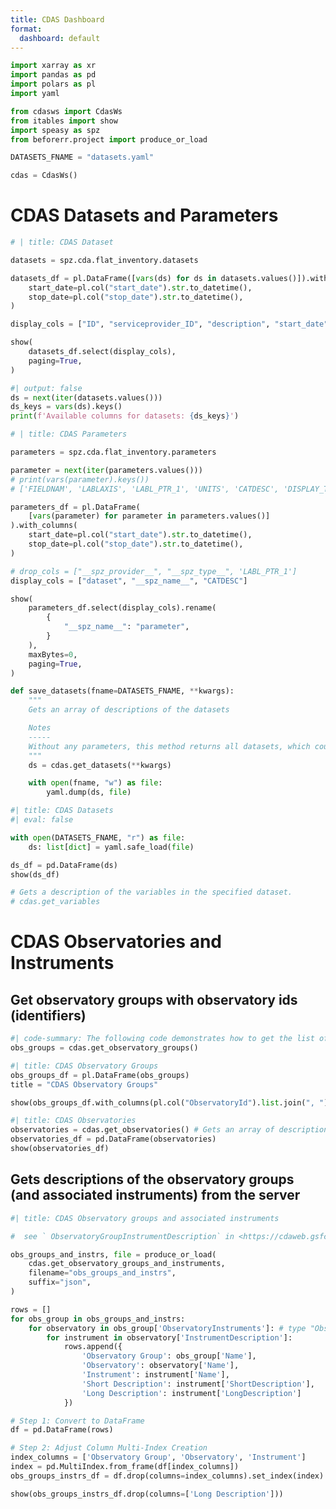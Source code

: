 ```yaml
---
title: CDAS Dashboard
format: 
  dashboard: default
---
```


```python
import xarray as xr
import pandas as pd
import polars as pl
import yaml

from cdasws import CdasWs
from itables import show
import speasy as spz
from beforerr.project import produce_or_load

```

```python
DATASETS_FNAME = "datasets.yaml"

cdas = CdasWs()
```

# CDAS Datasets and Parameters

```python
# | title: CDAS Dataset

datasets = spz.cda.flat_inventory.datasets

datasets_df = pl.DataFrame([vars(ds) for ds in datasets.values()]).with_columns(
    start_date=pl.col("start_date").str.to_datetime(),
    stop_date=pl.col("stop_date").str.to_datetime(),
)

display_cols = ["ID", "serviceprovider_ID", "description", "start_date", "stop_date"]

show(
    datasets_df.select(display_cols),
    paging=True,
)
```

```python
#| output: false
ds = next(iter(datasets.values()))
ds_keys = vars(ds).keys()
print(f'Available columns for datasets: {ds_keys}')
```


```python
# | title: CDAS Parameters

parameters = spz.cda.flat_inventory.parameters

parameter = next(iter(parameters.values()))
# print(vars(parameter).keys())
# ['FIELDNAM', 'LABLAXIS', 'LABL_PTR_1', 'UNITS', 'CATDESC', 'DISPLAY_TYPE', 'spz_shape', 'start_date', 'stop_date', 'dataset', '__spz_provider__', '__spz_name__', '__spz_uid__', '__spz_type__']

parameters_df = pl.DataFrame(
    [vars(parameter) for parameter in parameters.values()]
).with_columns(
    start_date=pl.col("start_date").str.to_datetime(),
    stop_date=pl.col("stop_date").str.to_datetime(),
)

# drop_cols = ["__spz_provider__", "__spz_type__", 'LABL_PTR_1']
display_cols = ["dataset", "__spz_name__", "CATDESC"]

show(
    parameters_df.select(display_cols).rename(
        {
            "__spz_name__": "parameter",
        }
    ),
    maxBytes=0,
    paging=True,
)
```

```python
def save_datasets(fname=DATASETS_FNAME, **kwargs):
    """
    Gets an array of descriptions of the datasets

    Notes
    -----
    Without any parameters, this method returns all datasets, which could take quite a long time...
    """
    ds = cdas.get_datasets(**kwargs)

    with open(fname, "w") as file:
        yaml.dump(ds, file)
```

```python
#| title: CDAS Datasets
#| eval: false

with open(DATASETS_FNAME, "r") as file:
    ds: list[dict] = yaml.safe_load(file)

ds_df = pd.DataFrame(ds)
show(ds_df)
```

```python
# Gets a description of the variables in the specified dataset.
# cdas.get_variables 
```


# CDAS Observatories and Instruments

## Get observatory groups with observatory ids (identifiers)

```python
#| code-summary: The following code demonstrates how to get the list of observatory groups with their respective observatory ids.
obs_groups = cdas.get_observatory_groups()
```

```python
#| title: CDAS Observatory Groups
obs_groups_df = pl.DataFrame(obs_groups)
title = "CDAS Observatory Groups"

show(obs_groups_df.with_columns(pl.col("ObservatoryId").list.join(", ")))
```

```python
#| title: CDAS Observatories
observatories = cdas.get_observatories() # Gets an array of descriptions of the observatories
observatories_df = pd.DataFrame(observatories)
show(observatories_df)
```


## Gets descriptions of the observatory groups (and associated instruments) from the server

```python
#| title: CDAS Observatory groups and associated instruments

#  see ` ObservatoryGroupInstrumentDescription` in <https://cdaweb.gsfc.nasa.gov/WebServices/REST/CDAS.xsd>.

obs_groups_and_instrs, file = produce_or_load(
    cdas.get_observatory_groups_and_instruments,
    filename="obs_groups_and_instrs",
    suffix="json",
)

rows = []
for obs_group in obs_groups_and_instrs:
    for observatory in obs_group['ObservatoryInstruments']: # type "ObservatoryInstrumentDescription": Description of observatory that includes its instruments.
        for instrument in observatory['InstrumentDescription']:
            rows.append({
                'Observatory Group': obs_group['Name'],
                'Observatory': observatory['Name'],
                'Instrument': instrument['Name'],
                'Short Description': instrument['ShortDescription'],
                'Long Description': instrument['LongDescription']
            })

# Step 1: Convert to DataFrame
df = pd.DataFrame(rows)

# Step 2: Adjust Column Multi-Index Creation
index_columns = ['Observatory Group', 'Observatory', 'Instrument']
index = pd.MultiIndex.from_frame(df[index_columns])
obs_groups_instrs_df = df.drop(columns=index_columns).set_index(index)

show(obs_groups_instrs_df.drop(columns=['Long Description']))
```
